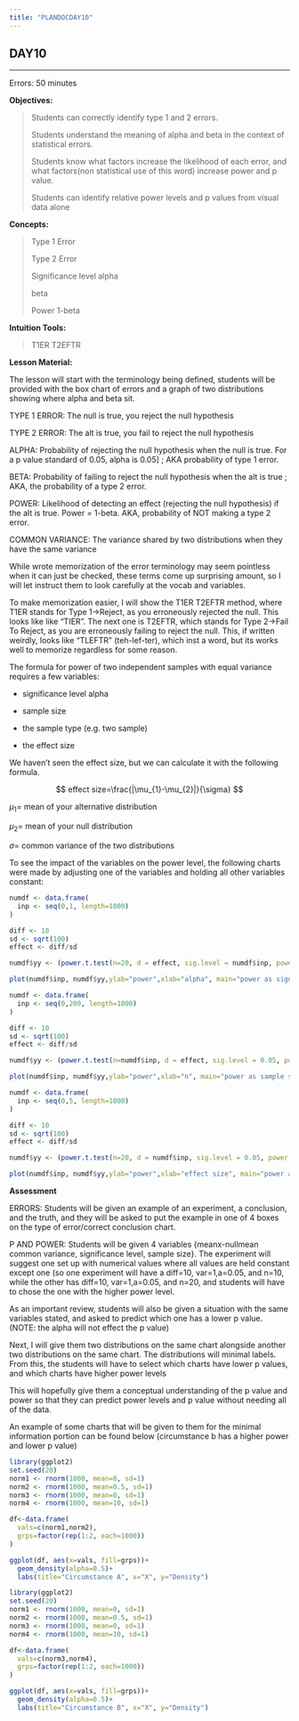 ```yaml
---
title: "PLANDOCDAY10"
---
```


## DAY10

------------------------------------------------------------------------

Errors: 50 minutes

**Objectives:**

> Students can correctly identify type 1 and 2 errors.
>
> Students understand the meaning of alpha and beta in the context of statistical errors.
>
> Students know what factors increase the likelihood of each error, and what factors(non statistical use of this word) increase power and p value.
>
> Students can identify relative power levels and p values from visual data alone

**Concepts:**

> Type 1 Error
>
> Type 2 Error
>
> Significance level alpha
>
> beta
>
> Power 1-beta

**Intuition Tools:**

> T1ER T2EFTR

**Lesson Material:**

The lesson will start with the terminology being defined, students will be provided with the box chart of errors and a graph of two distributions showing where alpha and beta sit.

TYPE 1 ERROR: The null is true, you reject the null hypothesis

TYPE 2 ERROR: The alt is true, you fail to reject the null hypothesis

ALPHA: Probability of rejecting the null hypothesis when the null is true. For a p value standard of 0.05, alpha is 0.05\] ; AKA probability of type 1 error.

BETA: Probability of failing to reject the null hypothesis when the alt is true ; AKA, the probability of a type 2 error.

POWER: Likelihood of detecting an effect (rejecting the null hypothesis) if the alt is true. Power = 1-beta. AKA, probability of NOT making a type 2 error.

COMMON VARIANCE: The variance shared by two distributions when they have the same variance

While wrote memorization of the error terminology may seem pointless when it can just be checked, these terms come up surprising amount, so I will let instruct them to look carefully at the vocab and variables.

To make memorization easier, I will show the T1ER T2EFTR method, where T1ER stands for Type 1-\>Reject, as you erroneously rejected the null. This looks like like "TIER". The next one is T2EFTR, which stands for Type 2-\>Fail To Reject, as you are erroneously failing to reject the null. This, if written weirdly, looks like "TLEFTR" (teh-lef-ter), which inst a word, but its works well to memorize regardless for some reason.

The formula for power of two independent samples with equal variance requires a few variables:

-   significance level alpha

-   sample size

-   the sample type (e.g. two sample)

-   the effect size

We haven't seen the effect size, but we can calculate it with the following formula.

$$
effect size=\frac{|\mu_{1}-\mu_{2}|}{\sigma}
$$

$\mu_{1}=$ mean of your alternative distribution

$\mu_{2}=$ mean of your null distribution

$\sigma=$ common variance of the two distributions

To see the impact of the variables on the power level, the following charts were made by adjusting one of the variables and holding all other variables constant:

```r
numdf <- data.frame(
  inp <- seq(0,1, length=1000)
)

diff <- 10
sd <- sqrt(100)
effect <- diff/sd

numdf$yy <- (power.t.test(n=20, d = effect, sig.level = numdf$inp, power = NULL, type = "two.sample"))$power

plot(numdf$inp, numdf$yy,ylab="power",xlab="alpha", main="power as significance level alpha increases", )
```

```r
numdf <- data.frame(
  inp <- seq(0,200, length=1000)
)

diff <- 10
sd <- sqrt(100)
effect <- diff/sd

numdf$yy <- (power.t.test(n=numdf$inp, d = effect, sig.level = 0.05, power = NULL, type = "two.sample"))$power

plot(numdf$inp, numdf$yy,ylab="power",xlab="n", main="power as sample size increases", )
```

```r
numdf <- data.frame(
  inp <- seq(0,5, length=1000)
)

diff <- 10
sd <- sqrt(100)
effect <- diff/sd

numdf$yy <- (power.t.test(n=20, d = numdf$inp, sig.level = 0.05, power = NULL, type = "two.sample"))$power

plot(numdf$inp, numdf$yy,ylab="power",xlab="effect size", main="power as effect size increases", )
```

**Assessment**

ERRORS: Students will be given an example of an experiment, a conclusion, and the truth, and they will be asked to put the example in one of 4 boxes on the type of error/correct conclusion chart.

P AND POWER: Students will be given 4 variables {meanx-nullmean common variance, significance level, sample size}. The experiment will suggest one set up with numerical values where all values are held constant except one (so one experiment will have a diff=10, var=1,a=0.05, and n=10, while the other has diff=10, var=1,a=0.05, and n=20, and students will have to chose the one with the higher power level.

As an important review, students will also be given a situation with the same variables stated, and asked to predict which one has a lower p value. (NOTE: the alpha will not effect the p value)

Next, I will give them two distributions on the same chart alongside another two distributions on the same chart. The distributions will minimal labels. From this, the students will have to select which charts have lower p values, and which charts have higher power levels

This will hopefully give them a conceptual understanding of the p value and power so that they can predict power levels and p value without needing all of the data.

An example of some charts that will be given to them for the minimal information portion can be found below (circumstance b has a higher power and lower p value)

```r
library(ggplot2)
set.seed(20)
norm1 <- rnorm(1000, mean=0, sd=1)
norm2 <- rnorm(1000, mean=0.5, sd=1)
norm3 <- rnorm(1000, mean=0, sd=1)
norm4 <- rnorm(1000, mean=10, sd=1)

df<-data.frame(
  vals=c(norm1,norm2),
  grps=factor(rep(1:2, each=1000))
)

ggplot(df, aes(x=vals, fill=grps))+
  geom_density(alpha=0.5)+
  labs(title="Circumstance A", x="X", y="Density")

```

```r
library(ggplot2)
set.seed(20)
norm1 <- rnorm(1000, mean=0, sd=1)
norm2 <- rnorm(1000, mean=0.5, sd=1)
norm3 <- rnorm(1000, mean=0, sd=1)
norm4 <- rnorm(1000, mean=10, sd=1)

df<-data.frame(
  vals=c(norm3,norm4),
  grps=factor(rep(1:2, each=1000))
)

ggplot(df, aes(x=vals, fill=grps))+
  geom_density(alpha=0.5)+
  labs(title="Circumstance B", x="X", y="Density")
```
